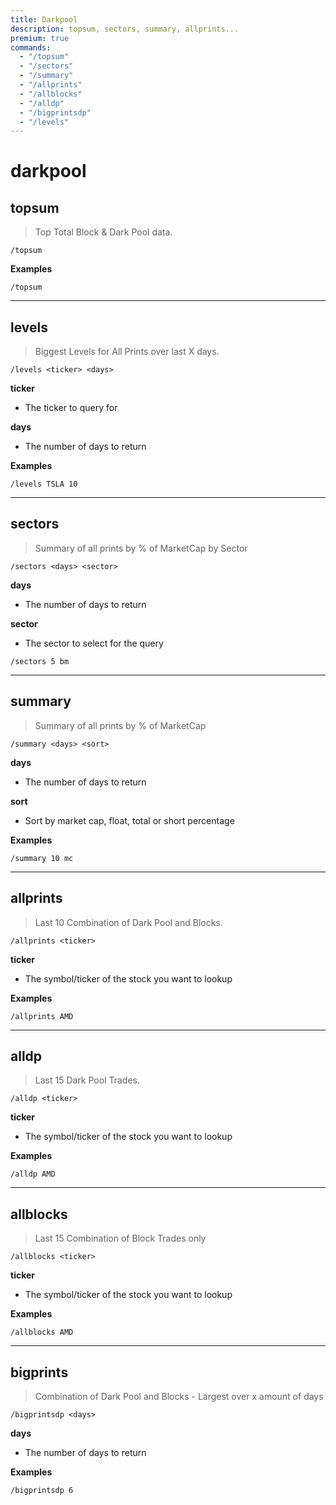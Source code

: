 ```yaml
---
title: Darkpool
description: topsum, sectors, summary, allprints...
premium: true
commands:
  - "/topsum"
  - "/sectors"
  - "/summary"
  - "/allprints"
  - "/allblocks"
  - "/alldp"
  - "/bigprintsdp"
  - "/levels"
---
```


# darkpool

## topsum

> Top Total Block & Dark Pool data.

```format
/topsum
```

**Examples**

```
/topsum
```

---

## levels

> Biggest Levels for All Prints over last X days.

```format
/levels <ticker> <days>
```

**ticker**
  - The ticker to query for

**days**
  - The number of days to return

**Examples**

```
/levels TSLA 10
```

---

## sectors

> Summary of all prints by % of MarketCap by Sector

```format
/sectors <days> <sector>
```

**days**
  - The number of days to return

**sector**
  - The sector to select for the query

```format
/sectors 5 bm
```

---

## summary

> Summary of all prints by % of MarketCap

```format
/summary <days> <sort>
```

**days**
  - The number of days to return

**sort**
  - Sort by market cap, float, total or short percentage

**Examples**

```
/summary 10 mc
```

---

## allprints

> Last 10 Combination of Dark Pool and Blocks.

```format
/allprints <ticker>
```

**ticker**
  - The symbol/ticker of the stock you want to lookup

**Examples**

```
/allprints AMD
```

---

## alldp

> Last 15 Dark Pool Trades.

```format
/alldp <ticker>
```

**ticker**
  - The symbol/ticker of the stock you want to lookup

**Examples**

```
/alldp AMD
```

---

## allblocks

> Last 15 Combination of Block Trades only

```format
/allblocks <ticker>
```

**ticker**
  - The symbol/ticker of the stock you want to lookup

**Examples**

```
/allblocks AMD
```

---

## bigprints

> Combination of Dark Pool and Blocks - Largest over x amount of days

```format
/bigprintsdp <days>
```

**days**
  - The number of days to return

**Examples**

```
/bigprintsdp 6
```
